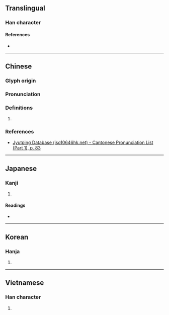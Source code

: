 {{character info}}
==Translingual==

===Han character===
{{Han char|rn=30|rad=口|as=12|sn=15|four=|canj=RBKF|ids=⿰口然}}

====References====
* {{Han ref|kx=0206.230|dkj=04237|hdz=10685.130|uh=562B|ud=22059}}

----

==Chinese==
{{zh-forms}}

===Glyph origin===
{{Han etym}}

===Pronunciation===
{{zh-pron
|m=rán
|c=jin4
|mc=y
|oc=y
|cat=
}}

===Definitions===
{{zh-hanzi}}

# {{rfdef|zh|sort=口12}}

===References===
* [http://www.iso10646hk.net/jp/document/download.jsp Jyutping Database (iso10646hk.net) - Cantonese Pronunciation List (Part 1), p. 83]

----

==Japanese==

===Kanji===
{{ja-kanji|grade=|rs=口12}}

# {{rfdef|ja|sort=口12}}

====Readings====
* {{ja-readings|on=だ,なん,ぜん,ねん|kun=こたえる}}

----

==Korean==

===Hanja===
{{ko-hanja|연}}

# {{rfdef|ko|sort=口12}}

----

==Vietnamese==

===Han character===
{{vi-readings|readings=nhoẻn|rs=口12}}

# {{rfdef|vi|sort=口12}}